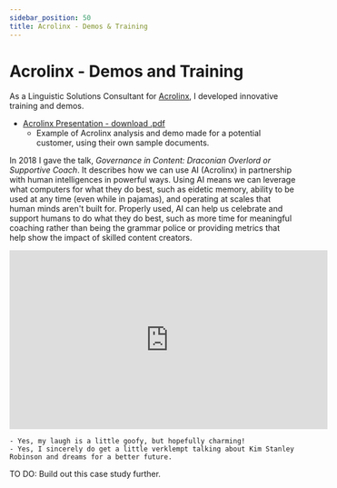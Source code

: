 ```yaml
---
sidebar_position: 50
title: Acrolinx - Demos & Training
---
```


# Acrolinx - Demos and Training

As a Linguistic Solutions Consultant for [Acrolinx](https://www.acrolinx.com/), I developed innovative training and demos. 

- <a href="/downloads/acrolinx_ppt.pdf" download>Acrolinx Presentation - download .pdf</a>
    - Example of Acrolinx analysis and demo made for a potential customer, using their own sample documents.

In 2018 I gave the talk, *Governance in Content: Draconian Overlord or Supportive Coach*. It describes how we can use AI (Acrolinx) in partnership with human intelligences in powerful ways. Using AI means we can leverage what computers for what they do best, such as eidetic memory, ability to be used at any time (even while in pajamas), and operating at scales that human minds aren't built for. Properly used, AI can help us celebrate and support humans to do what they do best, such as more time for meaningful coaching rather than being the grammar police or providing metrics that help show the impact of skilled content creators. 

<div style={{textAlign: 'center'}}>
<iframe width="560" height="315" src="https://www.youtube.com/embed/8h4ZdJQjTZA?si=B72ZrMN3LUGbX_0q" title="YouTube video player" frameborder="0" allow="accelerometer; autoplay; clipboard-write; encrypted-media; gyroscope; picture-in-picture; web-share" referrerpolicy="strict-origin-when-cross-origin" allowfullscreen></iframe>
</div>

    - Yes, my laugh is a little goofy, but hopefully charming!
    - Yes, I sincerely do get a little verklempt talking about Kim Stanley Robinson and dreams for a better future.


TO DO: Build out this case study further.

